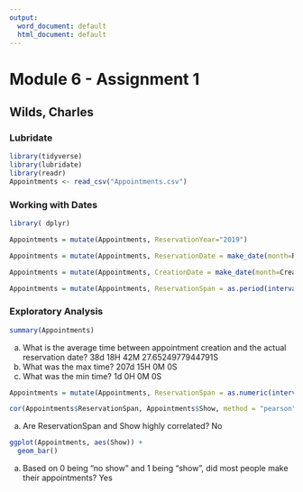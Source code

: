 ---
output:
  word_document: default
  html_document: default
---
# Module 6 - Assignment 1
## Wilds, Charles
### Lubridate

```{r}
library(tidyverse)
library(lubridate)
library(readr)
Appointments <- read_csv("Appointments.csv")

```

### Working with Dates

```{r}
library( dplyr)

Appointments = mutate(Appointments, ReservationYear="2019")

Appointments = mutate(Appointments, ReservationDate = make_date(month=ReservationMonth, day=ReservationDay, year=ReservationYear))

Appointments = mutate(Appointments, CreationDate = make_date(month=CreationMonth, day=CreationDay, year=CreationYear))

Appointments = mutate(Appointments, ReservationSpan = as.period(interval(CreationDate, ReservationDate)))
```

### Exploratory Analysis

```{r}
summary(Appointments)

```
a. What is the average time between appointment creation and the actual reservation date?
38d 18H 42M 27.6524977944791S
b. What was the max time?
207d 15H 0M 0S
c. What was the min time?
1d 0H 0M 0S

```{r}
Appointments = mutate(Appointments, ReservationSpan = as.numeric(interval(CreationDate, ReservationDate)))

cor(Appointments$ReservationSpan, Appointments$Show, method = "pearson", use = "complete.obs")
```

a. Are ReservationSpan and Show highly correlated?
No

```{r}
ggplot(Appointments, aes(Show)) +
  geom_bar()
```

a. Based on 0 being “no show” and 1 being “show”, did most people make their appointments?
Yes
